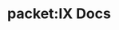 ---
title: packet:IX Docs
description: packet:IX를 이용하기 위해 필요한 정보들을 모았습니다.
pagefind: false
template: splash
hero:
  tagline: packet:IX에 나의 네트워크를 연동해 볼까요?
  actions:
    - text: 네트워크 등록하기
      link: ./guides/registering-your-network
      icon: right-arrow
---